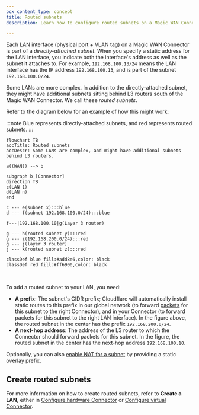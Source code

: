 ```yaml
---
pcx_content_type: concept
title: Routed subnets
description: Learn how to configure routed subnets on a Magic WAN Connector, including setting static routes and next-hop addresses for complex LAN setups.

---
```


Each LAN interface (physical port + VLAN tag) on a Magic WAN Connector is part of a _directly-attached subnet_. When you specify a static address for the LAN interface, you indicate both the interface's address as well as the subnet it attaches to. For example, `192.168.100.13/24` means the LAN interface has the IP address `192.168.100.13`, and is part of the subnet `192.168.100.0/24`.

Some LANs are more complex. In addition to the directly-attached subnet, they might have additional subnets sitting behind L3 routers south of the Magic WAN Connector. We call these _routed subnets_.

Refer to the diagram below for an example of how this might work:

:::note
Blue represents directly-attached subnets, and red represents routed subnets.
:::

```mermaid
flowchart TB
accTitle: Routed subnets
accDescr: Some LANs are complex, and might have additional subnets behind L3 routers.

a((WAN)) --> b

subgraph b [Connector]
direction TB
c(LAN 1)
d(LAN n)
end

c --- e(subnet x):::blue
d --- f(subnet 192.168.100.0/24):::blue

f---|192.168.100.10|g(Layer 3 router)

g --- h(routed subnet y):::red
g --- i(192.168.200.0/24):::red
g --- j(layer 3 router)
j --- k(routed subnet z):::red

classDef blue fill:#add8e6,color: black
classDef red fill:#ff6900,color: black
```

<br/>

To add a routed subnet to your LAN, you need:

- **A prefix**: The subnet's CIDR prefix; Cloudflare will automatically install static routes to this prefix in our global network (to forward [packets](https://www.cloudflare.com/learning/network-layer/what-is-a-packet/) for this subnet to the right Connector), and in your Connector (to forward packets for this subnet to the right LAN interface). In the figure above, the routed subnet in the center has the prefix `192.168.200.0/24`.
- **A next-hop address**: The address of the L3 router to which the Connector should forward packets for this subnet. In the figure, the routed subnet in the center has the next-hop address `192.168.100.10`.

Optionally, you can also [enable NAT for a subnet](/magic-wan/configuration/connector/network-options/nat-subnet/) by providing a static overlay prefix.

## Create routed subnets

For more information on how to create routed subnets, refer to **Create a LAN**, either in [Configure hardware Connector](/magic-wan/configuration/connector/configure-hardware-connector/#create-a-lan) or [Configure virtual Connector](/magic-wan/configuration/connector/configure-virtual-connector/#create-a-lan).
